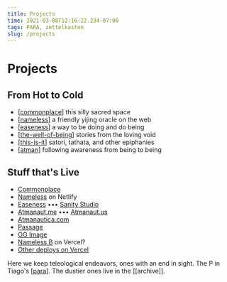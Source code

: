 ```yaml
---
title: Projects
time: 2021-03-08T12:16:22.234-07:00
tags: PARA, zettelkasten
slug: /projects
---
```


# Projects

## From Hot to Cold

- [[commonplace]]
  this silly sacred space
- [[nameless]]
  a friendly yijing oracle on the web
- [[easeness]]
  a way to be doing and do being
- [[the-well-of-being]]
  stories from the loving void
- [[this-is-it]]
  satori, tathata, and other epiphanies
- [[atman]]
  following awareness from being to being

## Stuff that's Live

- [Commonplace](https://commonplace.atmanaut.me)
- [Nameless](https://nameless.easeness.biz) on Netlify
- [Easeness](https://easeness.biz) ••• [Sanity Studio](https://atmanautica.sanity.studio)
- [Atmanaut.me](https://atmanaut.me) ••• [Atmanaut.us](https://atmanaut.us)
- [Atmanautica.com](https://atmanautica.com)
- [Passage](https://passage.atmanaut.us)
- [OG Image](https://og-image.atmanaut.us/)
- [Nameless B](https://nameless.atmanautica.com) on Vercel?
- [Other deploys on Vercel](https://vercel.com/atma)

Here we keep teleological endeavors, ones with an end in sight. The P in Tiago's [[para]]. The dustier ones live in the [[archive]].

[//begin]: # "Autogenerated link references for markdown compatibility"
[commonplace]: projects/commonplace "Commonplace"
[nameless]: projects/nameless "Nameless"
[easeness]: projects/easeness "Easeness"
[the-well-of-being]: projects/the-well-of-being "The Well of Being"
[this-is-it]: projects/this-is-it "this is it"
[atman]: areas/stories/atman "Ātman"
[para]: archives/roam/para "PARA method"
[//end]: # "Autogenerated link references"
